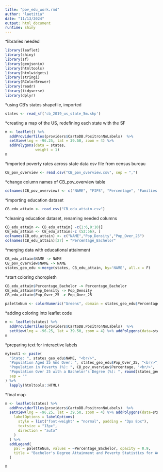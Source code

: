 ```yaml
---
title: "pov_edu_work.rmd"
author: "laetitia"
date: "11/13/2024"
output: html_document
runtime: shiny
---
```

*libraries needed
```r
library(leaflet)
library(shiny)
library(sf)
library(geojsonio)
library(htmltools)
library(htmlwidgets)
library(stringi)
library(RColorBrewer)
library(readr)
library(tidyverse)
library(dplyr)

```


*using CB's states shapefile, imported
```r
states <- read_sf('cb_2019_us_state_5m.shp')
```

*creating a map of the US, redefining each state with the SF
```r
m <- leaflet() %>%
  addProviderTiles(providers$CartoDB.PositronNoLabels)  %>% 
  setView(lng = -96.25, lat = 39.50, zoom = 4) %>% 
  addPolygons(data = states,
              weight = 1)
m
```

*imported poverty rates across state data csv file from census bureau
```r
CB_pov_overview <- read.csv("CB_pov_overview.csv", sep = ",")
```

*change column names of CB_pov_overview table
```r
colnames(CB_pov_overview) <- c("NAME", "FIPS", "Percentage", "Families Below Poverty", "Rank within US" )
```


*importing education dataset
```r
CB_edu_attain <- read_csv("CB_edu_attain.csv")
```

*cleaning education dataset, renaming needed columns
```r
CB_edu_attain <- CB_edu_attain[ -c(1:6,8:10)]
CB_edu_attain <- CB_edu_attain[-c (52:56), ]
colnames(CB_edu_attain) <- c("NAME","Pop_Density","Pop_Over_25")
colnames(CB_edu_attain)[27] = "Percentage_Bachelor"


```

*merging data with educational attainment
```r
CB_edu_attain$NAME -> NAME
CB_pov_overview$NAME -> NAME
states_geo_edu <-merge(states, CB_edu_attain, by='NAME', all.x = F)
```

*start coloring choropleth
```r
CB_edu_attain$Percentage_Bachelor -> Percentage_Bachelor
CB_edu_attain$Pop_Density -> Pop_Density
CB_edu_attain$Pop_Over_25 -> Pop_Over_25

paletteNum <- colorNumeric("Greens", domain = states_geo_edu$Percentage_Bachelor)

```


*adding coloring into leaflet code
```r

m <- leaflet(states) %>%
  addProviderTiles(providers$CartoDB.PositronNoLabels)  %>% 
  setView(lng = -96.25, lat = 39.50, zoom = 4) %>% addPolygons(data=states_geo_edu, color = 'white', weight = 1, smoothFactor = .3, fillOpacity = .75,fillColor = ~ paletteNum(Percentage_Bachelor))
m

```
*preparing text for interactive labels
```r
mytext1 <- paste(
  "State: ", states_geo_edu$NAME, "<br/>",
  "Population Aged 25 And Over: ", states_geo_edu$Pop_Over_25, "<br/>",
  "Population in Poverty (%): ", CB_pov_overview$Percentage, "<br/>",
  "Population Over 25 with a Bachelor's Degree (%): ", round(states_geo_edu$Percentage_Bachelor, 2), 
  sep = ""
) %>%
  lapply(htmltools::HTML)

```

*final map
```r
m <- leaflet(states) %>%
  addProviderTiles(providers$CartoDB.PositronNoLabels)  %>% 
  setView(lng = -96.25, lat = 39.50, zoom = 4) %>% addPolygons(data=states_geo_edu, color = 'white', weight = 1, smoothFactor = .3, fillOpacity = .75,fillColor = ~ paletteNum(Percentage_Bachelor), label = mytext1,
    labelOptions = labelOptions(
      style = list("font-weight" = "normal", padding = "3px 8px"),
      textsize = "13px",
      direction = "auto"
    )
  ) %>%
  addLegend(
    pal = paletteNum, values = ~Percentage_Bachelor, opacity = 0.9,
    title = "Bachelor's Degree Attainment and Poverty Statistics for Adults 25+", position = "bottomleft"
  )

m
```
